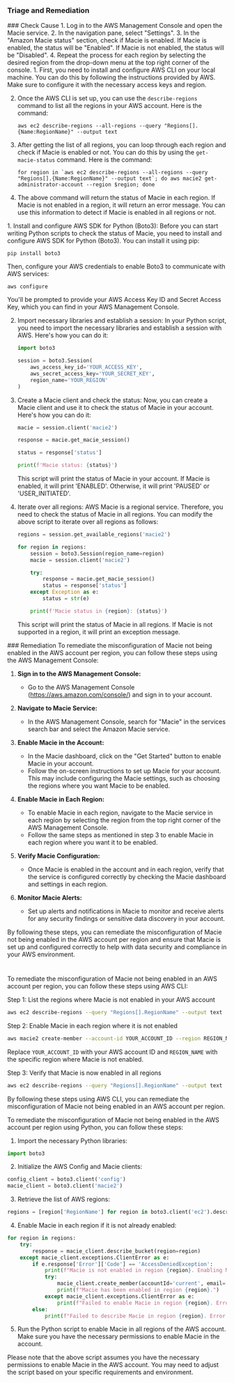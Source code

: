 
### Triage and Remediation
<Tabs>

<Tab title='Cause'>
### Check Cause
<AccordionGroup>
<Accordion title='Using Console' defaultOpen='true'>
1. Log in to the AWS Management Console and open the Macie service.
2. In the navigation pane, select "Settings".
3. In the "Amazon Macie status" section, check if Macie is enabled. If Macie is enabled, the status will be "Enabled". If Macie is not enabled, the status will be "Disabled".
4. Repeat the process for each region by selecting the desired region from the drop-down menu at the top right corner of the console.
</Accordion>

<Accordion title='Using CLI'>
1. First, you need to install and configure AWS CLI on your local machine. You can do this by following the instructions provided by AWS. Make sure to configure it with the necessary access keys and region.

2. Once the AWS CLI is set up, you can use the `describe-regions` command to list all the regions in your AWS account. Here is the command:

   ```
   aws ec2 describe-regions --all-regions --query "Regions[].{Name:RegionName}" --output text
   ```

3. After getting the list of all regions, you can loop through each region and check if Macie is enabled or not. You can do this by using the `get-macie-status` command. Here is the command:

   ```
   for region in `aws ec2 describe-regions --all-regions --query "Regions[].{Name:RegionName}" --output text`; do aws macie2 get-administrator-account --region $region; done
   ```

4. The above command will return the status of Macie in each region. If Macie is not enabled in a region, it will return an error message. You can use this information to detect if Macie is enabled in all regions or not.
</Accordion>

<Accordion title='Using Python'>
1. Install and configure AWS SDK for Python (Boto3): Before you can start writing Python scripts to check the status of Macie, you need to install and configure AWS SDK for Python (Boto3). You can install it using pip:

   ```
   pip install boto3
   ```
   Then, configure your AWS credentials to enable Boto3 to communicate with AWS services:

   ```
   aws configure
   ```
   You'll be prompted to provide your AWS Access Key ID and Secret Access Key, which you can find in your AWS Management Console.

2. Import necessary libraries and establish a session: In your Python script, you need to import the necessary libraries and establish a session with AWS. Here's how you can do it:

   ```python
   import boto3

   session = boto3.Session(
       aws_access_key_id='YOUR_ACCESS_KEY',
       aws_secret_access_key='YOUR_SECRET_KEY',
       region_name='YOUR_REGION'
   )
   ```

3. Create a Macie client and check the status: Now, you can create a Macie client and use it to check the status of Macie in your account. Here's how you can do it:

   ```python
   macie = session.client('macie2')

   response = macie.get_macie_session()

   status = response['status']

   print(f'Macie status: {status}')
   ```
   This script will print the status of Macie in your account. If Macie is enabled, it will print 'ENABLED'. Otherwise, it will print 'PAUSED' or 'USER_INITIATED'.

4. Iterate over all regions: AWS Macie is a regional service. Therefore, you need to check the status of Macie in all regions. You can modify the above script to iterate over all regions as follows:

   ```python
   regions = session.get_available_regions('macie2')

   for region in regions:
       session = boto3.Session(region_name=region)
       macie = session.client('macie2')

       try:
           response = macie.get_macie_session()
           status = response['status']
       except Exception as e:
           status = str(e)

       print(f'Macie status in {region}: {status}')
   ```
   This script will print the status of Macie in all regions. If Macie is not supported in a region, it will print an exception message.
</Accordion>

</AccordionGroup>
</Tab>
<Tab title='Remediation'>
### Remediation

<AccordionGroup>
<Accordion title='Using Console' defaultOpen='true'>
To remediate the misconfiguration of Macie not being enabled in the AWS account per region, you can follow these steps using the AWS Management Console:

1. **Sign in to the AWS Management Console:**
   - Go to the AWS Management Console (https://aws.amazon.com/console/) and sign in to your account.

2. **Navigate to Macie Service:**
   - In the AWS Management Console, search for "Macie" in the services search bar and select the Amazon Macie service.

3. **Enable Macie in the Account:**
   - In the Macie dashboard, click on the "Get Started" button to enable Macie in your account.
   - Follow the on-screen instructions to set up Macie for your account. This may include configuring the Macie settings, such as choosing the regions where you want Macie to be enabled.

4. **Enable Macie in Each Region:**
   - To enable Macie in each region, navigate to the Macie service in each region by selecting the region from the top right corner of the AWS Management Console.
   - Follow the same steps as mentioned in step 3 to enable Macie in each region where you want it to be enabled.

5. **Verify Macie Configuration:**
   - Once Macie is enabled in the account and in each region, verify that the service is configured correctly by checking the Macie dashboard and settings in each region.

6. **Monitor Macie Alerts:**
   - Set up alerts and notifications in Macie to monitor and receive alerts for any security findings or sensitive data discovery in your account.

By following these steps, you can remediate the misconfiguration of Macie not being enabled in the AWS account per region and ensure that Macie is set up and configured correctly to help with data security and compliance in your AWS environment.

#
</Accordion>

<Accordion title='Using CLI'>
To remediate the misconfiguration of Macie not being enabled in an AWS account per region, you can follow these steps using AWS CLI:

Step 1: List the regions where Macie is not enabled in your AWS account
```bash
aws ec2 describe-regions --query "Regions[].RegionName" --output text | while read region; do aws macie2 describe-bucket-level-operations --region $region || echo "Macie not enabled in region $region"; done
```

Step 2: Enable Macie in each region where it is not enabled
```bash
aws macie2 create-member --account-id YOUR_ACCOUNT_ID --region REGION_NAME
```
Replace `YOUR_ACCOUNT_ID` with your AWS account ID and `REGION_NAME` with the specific region where Macie is not enabled.

Step 3: Verify that Macie is now enabled in all regions
```bash
aws ec2 describe-regions --query "Regions[].RegionName" --output text | while read region; do aws macie2 describe-bucket-level-operations --region $region || echo "Macie not enabled in region $region"; done
```

By following these steps using AWS CLI, you can remediate the misconfiguration of Macie not being enabled in an AWS account per region.
</Accordion>

<Accordion title='Using Python'>
To remediate the misconfiguration of Macie not being enabled in the AWS account per region using Python, you can follow these steps:

1. Import the necessary Python libraries:
```python
import boto3
```

2. Initialize the AWS Config and Macie clients:
```python
config_client = boto3.client('config')
macie_client = boto3.client('macie2')
```

3. Retrieve the list of AWS regions:
```python
regions = [region['RegionName'] for region in boto3.client('ec2').describe_regions()['Regions']]
```

4. Enable Macie in each region if it is not already enabled:
```python
for region in regions:
    try:
        response = macie_client.describe_bucket(region=region)
    except macie_client.exceptions.ClientError as e:
        if e.response['Error']['Code'] == 'AccessDeniedException':
            print(f"Macie is not enabled in region {region}. Enabling Macie in this region...")
            try:
                macie_client.create_member(accountId='current', email='youremail@example.com')
                print(f"Macie has been enabled in region {region}.")
            except macie_client.exceptions.ClientError as e:
                print(f"Failed to enable Macie in region {region}. Error: {str(e)}")
        else:
            print(f"Failed to describe Macie in region {region}. Error: {str(e)}")
```

5. Run the Python script to enable Macie in all regions of the AWS account. Make sure you have the necessary permissions to enable Macie in the account.

Please note that the above script assumes you have the necessary permissions to enable Macie in the AWS account. You may need to adjust the script based on your specific requirements and environment.
</Accordion>

</AccordionGroup>
</Tab>
</Tabs>
